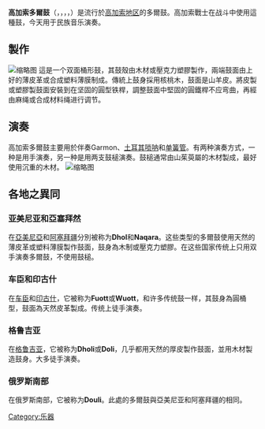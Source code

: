 '''高加索多爾鼓'''（{{Lang-hy|Դհոլ}}，{{Lang-az|Nağara}}，{{Lang-ce|Фуотт}}，{{Lang-ka|დოლი}}，{{Lang-ru|Доули}}）是流行於[[高加索|高加索地区]]的多爾鼓。高加索戰士在战斗中使用這種鼓，今天用于民族音乐演奏。

== 製作 ==
[[File:Caucasian_Drum.jpg|缩略图]]
這是一个双面桶形鼓，其鼓殼由木材或壓克力塑膠製作，兩端鼓面由上好的薄皮革或合成塑料薄膜制成。傳統上鼓身採用核桃木，鼓面是山羊皮。將皮製或塑膠製鼓面安裝到在坚固的圓型铁桿，調整鼓面中堅固的圓鐵桿不应弯曲，再經由麻绳或合成材料绳进行调节。

== 演奏 ==
高加索多爾鼓主要用於伴奏Garmon、[[土耳其唢呐|土耳其唢呐]]和[[單簧管|单簧管]]。有两种演奏方式，一种是用手演奏，另一种是用两支鼓槌演奏。鼓槌通常由山茱萸屬的木材製成，最好使用沉重的木材。
[[File:Caucasian_drum_-_wooden_sticks_playing.png|缩略图]]

== 各地之異同 ==
=== 亚美尼亚和亞塞拜然 ===
在[[亞美尼亞|亞美尼亞]]和[[阿塞拜疆|阿塞拜疆]]分別被称为'''Dhol'''和'''Naqara'''。这些类型的多爾鼓使用天然的薄皮革或塑料薄膜製作鼓面，鼓身為木制或壓克力塑膠。在这些国家传统上只用双手演奏多爾鼓，不使用鼓槌。

=== 车臣和印古什 ===
在[[车臣共和国|车臣]]和[[印古什共和国|印古什]]，它被称为'''Fuott'''或'''Wuott'''，和许多传统鼓一样，其鼓身為圓桶型，鼓面為天然皮革製成。传统上徒手演奏。

=== 格鲁吉亚 ===
在[[格鲁吉亚|格鲁吉亚]]，它被称为'''Dholi'''或'''Doli'''，几乎都用天然的厚皮製作鼓面，並用木材製造鼓身。大多徒手演奏。

=== 俄罗斯南部 ===
在俄罗斯南部，它被称为'''Douli'''。此處的多爾鼓與亞美尼亚和阿塞拜疆的相同。

[[Category:乐器|Category:乐器]]